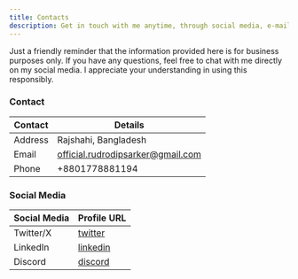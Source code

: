 ```yaml
---
title: Contacts
description: Get in touch with me anytime, through social media, e-mail, or phone number.
---
```


<Callout>
  Just a friendly reminder that the information provided here is for business purposes only. If you have any questions, feel free to chat with me directly on my social media. 
  I appreciate your understanding in using this responsibly.
</Callout>

### Contact

| Contact  | Details                            |
| -------- | ---------------------------------- |
| Address  | Rajshahi, Bangladesh               |
| Email    | official.rudrodipsarker@gmail.com  |
| Phone    | +8801778881194                     |

### Social Media

| Social Media  | Profile URL                                                      |
| ------------- | ---------------------------------------------------------------- |
| Twitter/X     | [twitter](https://twitter.com/rds_agi)                           |
| LinkedIn      | [linkedin](https://www.linkedin.com/in/rudrodip-sarker-964392262)|
| Discord       | [discord](https://discordapp.com/users/841126921886498817)       |
